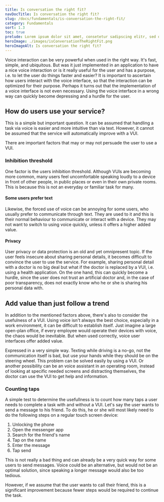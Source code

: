 ```yaml
---
title: Is conversation the right fit?
navDocTitle: Is conversation the right fit?
slug: /docs/fundamentals/is-conversation-the-right-fit/
category: Fundamentals
sort: 1.3
toc: true
prelude: Lorem ipsum dolor sit amet, consetetur sadipscing elitr, sed diam nonumy eirmod tempor invidunt ut labore et dolore magna aliquyam erat, sed diam voluptua. At vero eos et accusam et justo duo dolores et ea rebum. Stet clita kasd gubergren, no sea takimata sanctus est Lorem ipsum dolor sit amet.
heroImage: ./images/isConversationTheRightFit.png
heroImageAlt: Is conversation the right fit?
---
```


Voice interaction can be very powerful when used in the right way. It's fast, simple, and ubiquitous. But was it just implemented in an application to have a nice voice interaction or is it really useful for the user and has a purpose, i.e. to let the user do things faster and easier? It is important to ascertain how users interact with the voice interface, so that the interaction can be optimized for their purpose. Perhaps it turns out that the implementation of a voice interface is not even necessary. Using the voice interface in a wrong way can quickly become depressing and a hurdle for the user.

## How do users use your service?

This is a simple but important question. It can be assumed that handling a task via voice is easier and more intuitive than via text. However, it cannot be assumed that the service will automatically improve with a VUI.

There are important factors that may or may not persuade the user to use a VUI.

### Inhibition threshold

One factor is the users inhibition threshold. Although VUIs are becoming more common, many users feel uncomfortable speaking loudly to a device in front of other people, in public places or even in their own private rooms. This is because this is not an everyday or familiar task for many. 

#### Some users prefer text

Likewise, the forced use of voice can be annoying for some users, who usually prefer to communicate through text. They are used to it and this is their normal behaviour to communicate or interact with a device. They may not want to switch to using voice quickly, unless it offers a higher added value.

#### Privacy

User privacy or data protection is an old and yet omnipresent topic. If the user feels insecure about sharing personal details, it becomes difficult to convince the user to use the service. For example, sharing personal detail with a doctor is no big deal but what if the doctor is replaced by a VUI, i.e. using a health application. On the one hand, this can quickly become a hurdle, since the user does not trust an artificial doctor and, in the case of poor transparency, does not exactly know who he or she is sharing his personal data with.

## Add value than just follow a trend

In addition to the mentioned factors above, there's also to consider the usefulness of a VUI. Using voice isn't always the best choice, especially in a work environment, it can be difficult to establish itself. Just imagine a large open-plan office, if every employee would operate their devices with voice, the chaos would be inevitable. But when used correctly, voice user interfaces offer added value. 

Expressed in a very simple way. Texting while driving is a no-go, not the communication itself is bad, but use your hands while they should be on the steering wheel. This problem can be solved easily by using a VUI. Or another possibility can be an voice assistant in an operating room, instead of looking at specific needed screens and distracting themselves, the doctor can use the VUI to get help and information.

### Counting taps

A simple test to determine the usefullness is to count how many taps a user needs to complete a task with and without a VUI. Let's say the user wants to send a message to his friend. To do this, he or she will most likely need to do the following steps on a regular touch screen device:

1. Unlocking the phone
2. Open the messenger app
3. Search for the friend's name
4. Tap on the name
5. Enter the message
6. Tap send

This is not really a bad thing and can already be a very quick way for some users to send messages. Voice could be an alternative, but would not be an optimal solution, since speaking a longer message would also be too tedious.

However, if we assume that the user wants to call their friend, this is a significant improvement because fewer steps would be required to continue the task.
